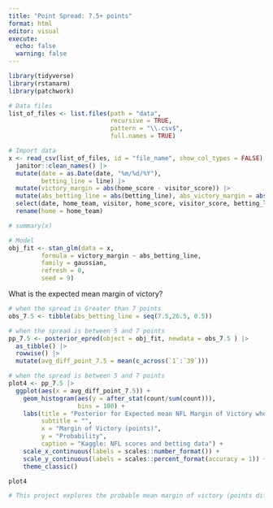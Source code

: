 ```yaml
---
title: "Point Spread: 7.5+ points"
format: html
editor: visual
execute: 
  echo: false
  warning: false
---
```


```r
library(tidyverse)
library(rstanarm)
library(patchwork)
```

```r
# Data files
list_of_files <- list.files(path = "data",
                            recursive = TRUE,
                            pattern = "\\.csv$",
                            full.names = TRUE)  
```

```r
# Import data
x <- read_csv(list_of_files, id = "file_name", show_col_types = FALSE) |> 
  janitor::clean_names() |> 
  mutate(date = as.Date(date, "%m/%d/%Y"),
         betting_line = line) |> 
  mutate(victory_margin = abs(home_score - visitor_score)) |> 
  mutate(abs_betting_line = abs(betting_line), abs_victory_margin = abs(victory_margin)) |> 
  select(date, home_team, visitor, home_score, visitor_score, betting_line, abs_betting_line, victory_margin) |> 
  rename(home = home_team)
```

```r
# summary(x)
```

```r
# Model
obj_fit <- stan_glm(data = x,
         formula = victory_margin ~ abs_betting_line,
         family = gaussian,
         refresh = 0,
         seed = 9)
```

What is the expected mean margin of victory?

```r
# when the spread is Greater than 7 points
obs_7.5 <- tibble(abs_betting_line = seq(7.5,26.5, 0.5))
```

```r
# when the spread is between 5 and 7 points
pp_7.5 <- posterior_epred(object = obj_fit, newdata = obs_7.5 ) |> 
  as_tibble() |> 
  rowwise() |> 
  mutate(avg_diff_point_7.5 = mean(c_across(`1`:`39`)))
```

```r
# when the spread is between 5 and 7 points
plot4 <- pp_7.5 |> 
  ggplot(aes(x = avg_diff_point_7.5)) +
    geom_histogram(aes(y = after_stat(count/sum(count))),
                   bins = 100) +
    labs(title = "Posterior for Expected mean NFL Margin of Victory when Absolute Point Spread \nis Greater than 7 Points",
         subtitle = "",
         x = "Margin of Victory (points)",
         y = "Probability",
         caption = "Kaggle: NFL scores and betting data") +
    scale_x_continuous(labels = scales::number_format()) +
    scale_y_continuous(labels = scales::percent_format(accuracy = 1)) +
    theme_classic()
```

```r
plot4
```

```r
# This project explores the probable mean margin of victory (points differential) in NFL regular season games from 1978 through 2013. The point spread (betting line) quartiles are highlighted in 4 plots to highlight the probable distribution of the mean margin of victory.
```
